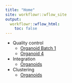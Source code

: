 ```yaml
---
title: "Home"
site: workflowr::wflow_site
output:
  workflowr::wflow_html:
    toc: false
---
```


* Quality control
    * [Organoid Batch 1](01_Organoid123_QC.html)
    * [Organoid 4](02_Organoid4_QC.html)
* Integration
    * [Organoids](03_Organoids_Integration.html)
* Clustering
    * [Organoids](04_Organoids_Clustering.html)
